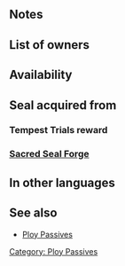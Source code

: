 {{SkillPage Tabs}}{{Passive
|type=C
|exclusive=0
|1name=Def Ploy 1
|1tagid=SID_守備の謀策1
|1promotionRarity=4
|1promotionTier=1
|1effect=At start of turn, inflicts Def-3 on foes in cardinal directions with Res < unit's Res through their next actions.
|1required=-
|1cost=60
|2name=Def Ploy 2
|2tagid=SID_守備の謀策2
|2promotionRarity=5
|2promotionTier=1
|2effect=At start of turn, inflicts Def-4 on foes in cardinal directions with Res < unit's Res through their next actions.
|2cost=120
|3name=Def Ploy 3
|3tagid=SID_守備の謀策3
|3effect=At start of turn, inflicts Def-5 on foes in cardinal directions with Res < unit's Res through their next actions.
|3cost=240
|canUseWeapon={{WeaponList|all}}
|canUseMove={{MoveList|all}}
|properties=random_all,random_inherit_base
}}
==Notes==
{{Ploy interaction}}
==List of owners==
{{Skill Hero List}}
{{NoInheritHeroes}}

==Availability==
{{PassiveFocusList}}
{{PassiveDistributionList}}
{{PassiveCombatManualList}}
==Seal acquired from==
===Tempest Trials reward===
{{Tempest Trials seal reward}}
===[[Sacred Seal Forge]]===
{{SealCosts
|seals=Def Ploy 1;Def Ploy 2;Def Ploy 3
|badgeColor=Verdant
|costs1=20;100;20
|costs2=60;200;50
|costs3=400;1000;100
}}
==In other languages==
{{OtherLanguages
|japanese=守備の謀策
|german=Ver.-Trick
|spanishEU=Ardid Def
|spanishLA=Ardid Def.
|french=Ruse Déf
|italian=Complotto Dif
|chineseTW=防守謀策
|portuguese=Manobra Def.
}}
==See also==
* [[Ploy Passives]]
{{Seals Navbox}}
{{Passives Navbox|C}}
[[Category: Ploy Passives]]